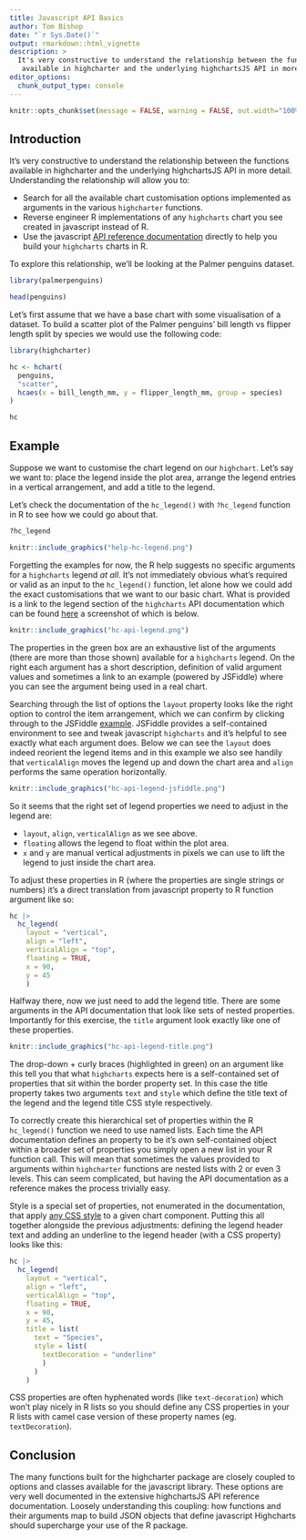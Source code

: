 ```yaml
---
title: Javascript API Basics
author: Tom Bishop
date: "`r Sys.Date()`"
output: rmarkdown::html_vignette
description: >
  It's very constructive to understand the relationship between the functions 
   available in highcharter and the underlying highchartsJS API in more detail.
editor_options: 
  chunk_output_type: console
---
```


<script>
$(document).ready(function(){ 
  el = $(".page-header > h1")
  icon = "search"
  text = el.text()
  text_new = "<span class=\"fa fa-" + icon  + "\"></span> " + text
  el.html(text_new) 
}) ;
</script>

```r
knitr::opts_chunk$set(message = FALSE, warning = FALSE, out.width="100%")
```

## Introduction

It's very constructive to understand the relationship between the functions
available in highcharter and the underlying highchartsJS API in more detail.
Understanding the relationship will allow you to:

* Search for all the available chart customisation options implemented as
arguments in the various `highcharter` functions.
* Reverse engineer R implementations of any `highcharts` chart you see
created in javascript instead of R.
* Use the javascript [API reference documentation](https://api.highcharts.com/highcharts/) 
directly to help you build your `highcharts` charts in R.

To explore this relationship, we'll be looking at the Palmer penguins dataset.

```r
library(palmerpenguins)

head(penguins)
```

Let's first assume that we have a base chart with some visualisation of
a dataset. To build a scatter plot of the Palmer penguins' bill length vs 
flipper length split by species we would use the following code:

```r
library(highcharter)

hc <- hchart(
  penguins,
  "scatter",
  hcaes(x = bill_length_mm, y = flipper_length_mm, group = species)
)

hc
```

## Example

Suppose we want to customise the chart legend on our `highchart`. Let's say
we want to: place the legend inside the plot area, arrange the legend entries
in a vertical arrangement, and add a title to the legend.

Let's check the documentation of the `hc_legend()` with `?hc_legend` function 
in R to see how we could go about that.

```r
?hc_legend
```

```r
knitr::include_graphics("help-hc-legend.png")
```


Forgetting the examples for now, the R help suggests no specific arguments
for a `highcharts` legend *at all*. It's not immediately obvious what’s
required or valid as an input to the `hc_legend()` function, let alone how we
could add the exact customisations that we want to our basic chart. What is 
provided is a link to the legend section of the `highcharts` API documentation 
which can be found [here](http://api.highcharts.com/highcharts#legend) a
screenshot of which is below.

```r
knitr::include_graphics("hc-api-legend.png")
```

The properties in the green box are an exhaustive list of the arguments
(there are more than those shown) available for a `highcharts` legend. On the
right each argument has a short description, definition of valid argument
values and sometimes a link to an example (powered by JSFiddle) where you can 
see the argument being used in a real chart. 

Searching through the list of options the `layout` property looks like the 
right option to control the item arrangement, which we can confirm by clicking 
through to the JSFiddle [example](https://jsfiddle.net/gh/get/library/pure/highcharts/highcharts/tree/master/samples/highcharts/legend/layout-vertical/). 
JSFiddle provides a self-contained environment to see and tweak javascript
`highcharts` and it's helpful to see exactly what each argument does. 
Below we can see the `layout` does indeed reorient the legend items and in
this example we also see handily that `verticalAlign` moves the legend up and 
down the chart area and `align` performs the same operation horizontally.

```r
knitr::include_graphics("hc-api-legend-jsfiddle.png")
```

So it seems that the right set of legend properties we need to adjust in the legend are:

- `layout`, `align`, `verticalAlign`  as we see above.
- `floating` allows the legend to float within the plot area.
- `x` and `y` are manual vertical adjustments in pixels we can use to lift the 
legend to just inside the chart area.

To adjust these properties in R (where the properties are single strings or numbers)
it's a direct translation from javascript property to R function argument like so:

```r
hc |>
  hc_legend(
    layout = "vertical",
    align = "left",
    verticalAlign = "top",
    floating = TRUE,
    x = 90,
    y = 45
    )
```

Halfway there, now we just need to add the legend title. There are some arguments 
in the API documentation that look like sets of nested properties. Importantly
for this exercise, the `title` argument look exactly like one of these properties.

```r
knitr::include_graphics("hc-api-legend-title.png")
```

The drop-down + curly braces (highlighted in green) on an argument like this
tell you that what `highcharts` expects here is a self-contained set of properties
that sit within the border property set. In this case the title property takes
two arguments  `text` and `style` which define the title text of the legend and
the legend title CSS style respectively.

To correctly create this hierarchical set of properties within the R `hc_legend()` 
function we need to use named lists. Each time the API documentation defines an
property to be it's own self-contained object within a broader set of properties 
you simply open a new list in your R function call. This will mean that sometimes
the values provided to arguments within `highcharter` functions are nested lists
with 2 or even 3 levels. This can seem complicated, but having the API documentation
as a reference makes the process trivially easy. 

Style is a special set of properties, not enumerated in the documentation, that
apply [any CSS style](https://www.w3schools.com/cssref/) to a given chart component.
Putting this all together alongside the previous adjustments: defining the 
legend header text and adding an underline to the legend header (with a CSS property) 
looks like this:

```r
hc |> 
  hc_legend(
    layout = "vertical",
    align = "left",
    verticalAlign = "top",
    floating = TRUE,
    x = 90,
    y = 45,
    title = list(
      text = "Species",
      style = list(
        textDecoration = "underline"
        )
      )
    )
```

CSS properties are often hyphenated words (like `text-decoration`) 
which won’t play nicely in R lists so you should define any CSS properties 
in your R lists with camel case version of these property names (eg. `textDecoration`).

## Conclusion

The many functions built for the highcharter package are closely coupled to 
options and classes available for the javascript library. These options are 
very well documented in the extensive highchartsJS API reference documentation. 
Loosely understanding this coupling: how functions and their arguments map to 
build JSON objects that define javascript Highcharts should supercharge your 
use of the R package.

